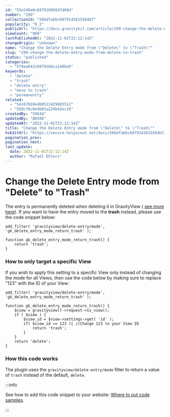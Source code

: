 ```yaml
---
id: "55e240a0c69791085647d68d"
number: "299"
collectionId: "566dfabbc6979143615564bf"
popularity: "0.2"
publicUrl: "https://docs.gravitykit.com/article/299-change-the-delete-entry-mode-from-delete-to-trash"
viewCount: "960"
lastPublishedAt: "2022-11-01T22:12:14Z"
changeOrigin: "unknown"
name: "Change the Delete Entry mode from \"Delete\" to \"Trash\""
slug: "299-change-the-delete-entry-mode-from-delete-to-trash"
status: "published"
categories: 
  - "579aa642c6979160ca148ba9"
keywords: 
  - "delete"
  - "trash"
  - "delete entry"
  - "move to trash"
  - "permanently"
related: 
  - "54c67bb9e4b0512429885512"
  - "558c76c0e4b01a224b42ec16"
createdBy: "59634"
updatedBy: "80506"
updatedAt: "2022-11-01T22:12:14Z"
title: "Change the Delete Entry mode from \"Delete\" to \"Trash\""
hsEditUrl: "https://secure.helpscout.net/docs/566dfabbc6979143615564bf/article/55e240a0c69791085647d68d"
pagination_prev: 
pagination_next: 
last_update:
  date: 2022-11-01T22:12:14Z
  author: "Rafael Ehlers"
---
```


# Change the Delete Entry mode from "Delete" to "Trash"

The entry is permanently deleted when deleting it in GravityView ( [see more here](https://docs.gravitykit.com/article/66-configuring-delete-entry)). If you want to have the entry moved to the **trash** instead, please use the code snippet below:

```
add_filter( 'gravityview/delete-entry/mode', 'gk_delete_entry_mode_return_trash' );

function gk_delete_entry_mode_return_trash() {
	return 'trash';
}
```

### How to only target a specific View

If you wish to apply this setting to a specific View only instead of changing the mode for all Views, then use the code below by making sure to replace "123" with the ID of your View:

```
add_filter( 'gravityview/delete-entry/mode', 'gk_delete_entry_mode_return_trash' );

function gk_delete_entry_mode_return_trash() {
	$view = gravityview()->request->is_view();
	if ( $view ) {
		$view_id = $view->settings->get( 'id' ); 
		if( $view_id == 123 ){ //Change 123 to your View ID
			return 'trash';
		}
	}
	return 'delete';
}
```

### How this code works

The plugin uses the `gravityview/delete-entry/mode` filter to return a value of `trash` instead of the default, `delete`.


:::info

See how to add this code snippet to your website: [Where to put code samples](https://docs.gravitykit.com/article/210-where-to-put-code-samples).

:::

 